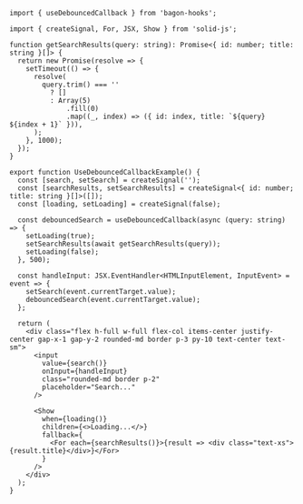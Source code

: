 ```tsx
import { useDebouncedCallback } from 'bagon-hooks';

import { createSignal, For, JSX, Show } from 'solid-js';

function getSearchResults(query: string): Promise<{ id: number; title: string }[]> {
  return new Promise(resolve => {
    setTimeout(() => {
      resolve(
        query.trim() === ''
          ? []
          : Array(5)
              .fill(0)
              .map((_, index) => ({ id: index, title: `${query} ${index + 1}` })),
      );
    }, 1000);
  });
}

export function UseDebouncedCallbackExample() {
  const [search, setSearch] = createSignal('');
  const [searchResults, setSearchResults] = createSignal<{ id: number; title: string }[]>([]);
  const [loading, setLoading] = createSignal(false);

  const debouncedSearch = useDebouncedCallback(async (query: string) => {
    setLoading(true);
    setSearchResults(await getSearchResults(query));
    setLoading(false);
  }, 500);

  const handleInput: JSX.EventHandler<HTMLInputElement, InputEvent> = event => {
    setSearch(event.currentTarget.value);
    debouncedSearch(event.currentTarget.value);
  };

  return (
    <div class="flex h-full w-full flex-col items-center justify-center gap-x-1 gap-y-2 rounded-md border p-3 py-10 text-center text-sm">
      <input
        value={search()}
        onInput={handleInput}
        class="rounded-md border p-2"
        placeholder="Search..."
      />

      <Show
        when={loading()}
        children={<>Loading...</>}
        fallback={
          <For each={searchResults()}>{result => <div class="text-xs">{result.title}</div>}</For>
        }
      />
    </div>
  );
}
```
